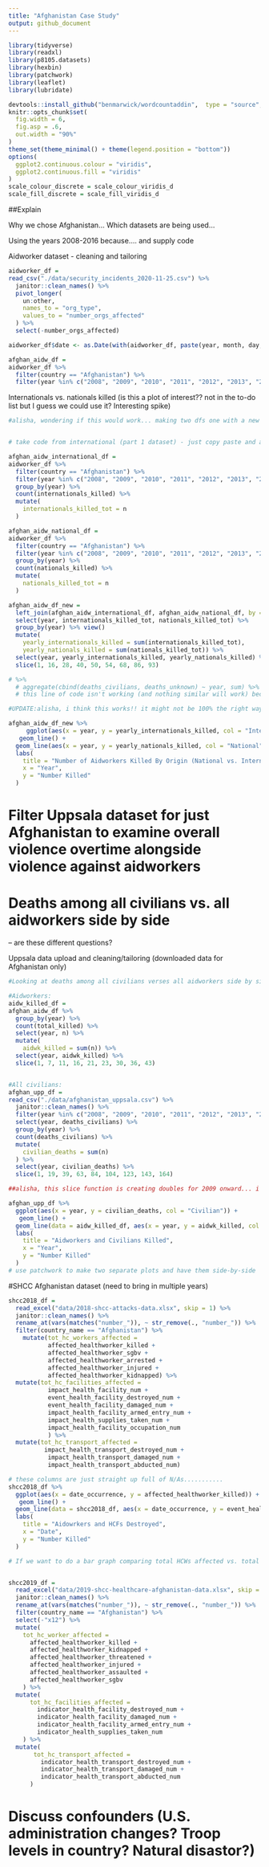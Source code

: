 ```yaml
---
title: "Afghanistan Case Study" 
output: github_document
---
```


```r
library(tidyverse)
library(readxl)
library(p8105.datasets)
library(hexbin)
library(patchwork)
library(leaflet)
library(lubridate)

devtools::install_github("benmarwick/wordcountaddin",  type = "source", dependencies = TRUE)
knitr::opts_chunk$set(
  fig.width = 6,
  fig.asp = .6,
  out.width = "90%"
)
theme_set(theme_minimal() + theme(legend.position = "bottom"))
options(
  ggplot2.continuous.colour = "viridis",
  ggplot2.continuous.fill = "viridis"
)
scale_colour_discrete = scale_colour_viridis_d
scale_fill_discrete = scale_fill_viridis_d
```

##Explain 

Why we chose Afghanistan... 
Which datasets are being used... 

Using the years 2008-2016 because.... and supply code 

Aidworker dataset - cleaning and tailoring
```r
aidworker_df = 
read_csv("./data/security_incidents_2020-11-25.csv") %>%
  janitor::clean_names() %>% 
  pivot_longer(
    un:other,
    names_to = "org_type", 
    values_to = "number_orgs_affected"
  ) %>% 
  select(-number_orgs_affected)

aidworker_df$date <- as.Date(with(aidworker_df, paste(year, month, day, sep = "-")), "%Y-%m-%d")

afghan_aidw_df = 
aidworker_df %>% 
  filter(country == "Afghanistan") %>% 
  filter(year %in% c("2008", "2009", "2010", "2011", "2012", "2013", "2014", "2015", "2016")) 


```

Internationals vs. nationals killed (is this a plot of interest?? not in the to-do list but I guess we could use it? Interesting spike)

```r
#alisha, wondering if this would work... making two dfs one with a new var 'internationals_killed_tot' and another 'nationals_killed_tot' and then merging the datasets? I am not sure why it is making so many rows for each year? Kailey - there are multiple because it records aid workers from different organizations as separate datapoints? I'm a little confused with what to do about this data, but im going to try condensing it. 


# take code from international (part 1 dataset) - just copy paste and add a filter(country == "Afghanistan")

afghan_aidw_international_df = 
aidworker_df %>% 
  filter(country == "Afghanistan") %>% 
  filter(year %in% c("2008", "2009", "2010", "2011", "2012", "2013", "2014", "2015", "2016")) %>% 
  group_by(year) %>% 
  count(internationals_killed) %>% 
  mutate(
    internationals_killed_tot = n
  )

afghan_aidw_national_df = 
aidworker_df %>% 
  filter(country == "Afghanistan") %>% 
  filter(year %in% c("2008", "2009", "2010", "2011", "2012", "2013", "2014", "2015", "2016")) %>%
  group_by(year) %>%
  count(nationals_killed) %>% 
  mutate(
    nationals_killed_tot = n
  ) 

afghan_aidw_df_new = 
  left_join(afghan_aidw_international_df, afghan_aidw_national_df, by = "year") %>% 
  select(year, internationals_killed_tot, nationals_killed_tot) %>% 
  group_by(year) %>% view()
  mutate(
    yearly_internationals_killed = sum(internationals_killed_tot),
    yearly_nationals_killed = sum(nationals_killed_tot)) %>% 
  select(year, yearly_internationals_killed, yearly_nationals_killed) %>% 
  slice(1, 16, 28, 40, 50, 54, 68, 86, 93) 

# %>%  
  # aggregate(cbind(deaths_civilians, deaths_unknown) ~ year, sum) %>% view()
  # this line of code isn't working (and nothing similar will work) because R is not recognizing "year" as a list - does anyone have another way of aggregating the data by year?

#UPDATE:alisha, i think this works!! it might not be 100% the right way to do it but it sums up per year! 

afghan_aidw_df_new %>% 
     ggplot(aes(x = year, y = yearly_internationals_killed, col = "International")) +
   geom_line() +
  geom_line(aes(x = year, y = yearly_nationals_killed, col = "National")) +
  labs(
    title = "Number of Aidworkers Killed By Origin (National vs. International)",
    x = "Year",
    y = "Number Killed"
  ) 
```

# Filter Uppsala dataset for just Afghanistan to examine overall violence overtime alongside violence against aidworkers 
# Deaths among all civilians vs. all aidworkers side by side
-- are these different questions? 

Uppsala data upload and cleaning/tailoring (downloaded data for Afghanistan only)

```r
#Looking at deaths among all civilians verses all aidworkers side by side

#Aidworkers: 
aidw_killed_df =   
afghan_aidw_df %>% 
  group_by(year) %>% 
  count(total_killed) %>%
  select(year, n) %>% 
  mutate(
    aidwk_killed = sum(n)) %>% 
  select(year, aidwk_killed) %>% 
  slice(1, 7, 11, 16, 21, 23, 30, 36, 43)


#All civilians:
afghan_upp_df = 
read_csv("./data/afghanistan_uppsala.csv") %>%
  janitor::clean_names() %>% 
  filter(year %in% c("2008", "2009", "2010", "2011", "2012", "2013", "2014", "2015", "2016")) %>% 
  select(year, deaths_civilians) %>% 
  group_by(year) %>% 
  count(deaths_civilians) %>% 
  mutate(
    civilian_deaths = sum(n)
  ) %>% 
  select(year, civilian_deaths) %>% 
  slice(1, 19, 39, 63, 84, 104, 123, 143, 164) 

##alisha, this slice function is creating doubles for 2009 onward... i tried slicing again and taking the first of each double and got the same thing returned... very confused... doesn't seem to create and issue for the plot but still might want to fix? 

afghan_upp_df %>% 
  ggplot(aes(x = year, y = civilian_deaths, col = "Civilian")) +
   geom_line() +
  geom_line(data = aidw_killed_df, aes(x = year, y = aidwk_killed, col = "Aidworker")) +
  labs(
    title = "Aidworkers and Civilians Killed",
    x = "Year",
    y = "Number Killed"
  ) 
# use patchwork to make two separate plots and have them side-by-side
```

#SHCC Afghanistan dataset (need to bring in multiple years) 

```r
shcc2018_df = 
  read_excel("data/2018-shcc-attacks-data.xlsx", skip = 1) %>% 
  janitor::clean_names() %>% 
  rename_at(vars(matches("number_")), ~ str_remove(., "number_")) %>% 
  filter(country_name == "Afghanistan") %>% 
    mutate(tot_hc_workers_affected = 
           affected_healthworker_killed + 
           affected_healthworker_sgbv + 
           affected_healthworker_arrested + 
           affected_healthworker_injured + 
           affected_healthworker_kidnapped) %>% 
  mutate(tot_hc_facilities_affected = 
           impact_health_facility_num +
           event_health_facility_destroyed_num +
           event_health_facility_damaged_num +
           impact_health_facility_armed_entry_num +
           impact_health_supplies_taken_num +
           impact_health_facility_occupation_num
           ) %>% 
  mutate(tot_hc_transport_affected = 
          impact_health_transport_destroyed_num + 
           impact_health_transport_damaged_num +
           impact_health_transport_abducted_num) 

# these columns are just straight up full of N/As...........
shcc2018_df %>% 
  ggplot(aes(x = date_occurrence, y = affected_healthworker_killed)) +
   geom_line() +
  geom_line(data = shcc2018_df, aes(x = date_occurrence, y = event_health_facility_destroyed_num)) +
  labs(
    title = "Aidowrkers and HCFs Destroyed",
    x = "Date",
    y = "Number Killed"
  ) 

# If we want to do a bar graph comparing total HCWs affected vs. total healthcare facilities affected in 2018 and 2019? Something is very off here.......


shcc2019_df = 
  read_excel("data/2019-shcc-healthcare-afghanistan-data.xlsx", skip = 1) %>% 
  janitor::clean_names() %>%
  rename_at(vars(matches("number_")), ~ str_remove(., "number_")) %>% 
  filter(country_name == "Afghanistan") %>% 
  select(-"x12") %>%
  mutate(
    tot_hc_worker_affected = 
      affected_healthworker_killed + 
      affected_healthworker_kidnapped +
      affected_healthworker_threatened + 
      affected_healthworker_injured + 
      affected_healthworker_assaulted + 
      affected_healthworker_sgbv
    ) %>% 
  mutate(
      tot_hc_facilities_affected = 
        indicator_health_facility_destroyed_num +
        indicator_health_facility_damaged_num + 
        indicator_health_facility_armed_entry_num +
        indicator_health_supplies_taken_num
    ) %>% 
  mutate(
       tot_hc_transport_affected = 
         indicator_health_transport_destroyed_num +
         indicator_health_transport_damaged_num +
         indicator_health_transport_abducted_num
      )
```


# Discuss confounders (U.S. administration changes? Troop levels in country? Natural disastor?)